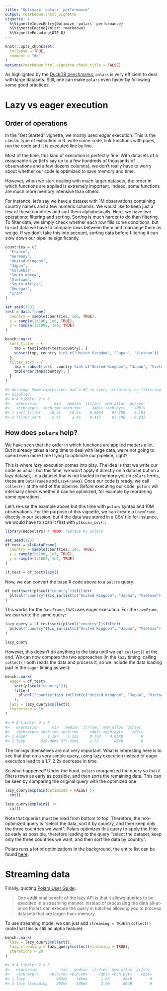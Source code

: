 ```yaml
---
title: "Optimize `polars` performance"
output: rmarkdown::html_vignette
vignette: >
  %\VignetteIndexEntry{Optimize `polars` performance}
  %\VignetteEngine{knitr::rmarkdown}
  %\VignetteEncoding{UTF-8}
---
```


```r
knitr::opts_chunk$set(
  collapse = TRUE,
  comment = "#>"
)
options(rmarkdown.html_vignette.check_title = FALSE)
```


As highlighted by the [DuckDB benchmarks](https://duckdblabs.github.io/db-benchmark/),
`polars` is very efficient to deal with large datasets. Still, one can make `polars`
even faster by following some good practices.


# Lazy vs eager execution

## Order of operations

In the "Get Started" vignette, we mostly used *eager* execution. This is the
classic type of execution in R: write some code, link functions with pipes, run
the code and it is executed line by line.

Most of the time, this kind of execution is perfectly fine. With datasets of a
reasonable size (let's say up to a few hundreds of thousands of observations and
a few dozens columns), we don't really have to worry about whether our code is
optimized to save memory and time.

However, when we start dealing with much larger datasets, the order in which
functions are applied is extremely important. Indeed, some functions are much
more memory intensive than others.

For instance, let's say we have a dataset with 1M observations containing
country names and a few numeric columns. We would like to keep just a few of
these countries and sort them alphabetically. Here, we have two operations:
filtering and sorting. Sorting is much harder to do than filtering. To filter
data, we simply check whether each row fills some conditions, but to sort data
we have to compare rows between them and rearrange them as we go. If we don't
take this into account, sorting data before filtering it can slow down our
pipeline significantly.

```r
countries = c(
  "France",
  "Germany",
  "United Kingdom",
  "Japan",
  "Columbia",
  "South Korea",
  "Vietnam",
  "South Africa",
  "Senegal",
  "Iran"
)

set.seed(123)
test = data.frame(
  country = sample(countries, 1e6, TRUE),
  x = sample(1:100, 1e6, TRUE),
  y = sample(1:1000, 1e6, TRUE)
)
```

```r
bench::mark(
  sort_filter = {
    tmp = test[order(test$country), ]
    subset(tmp, country %in% c("United Kingdom", "Japan", "Vietnam"))
  },
  filter_sort = {
    tmp = subset(test, country %in% c("United Kingdom", "Japan", "Vietnam"))
    tmp[order(tmp$country), ]
  }
)

#> Warning: Some expressions had a GC in every iteration; so filtering is
#> disabled.
#> # A tibble: 2 × 6
#>   expression       min   median `itr/sec` mem_alloc `gc/sec`
#>   <bch:expr>  <bch:tm> <bch:tm>     <dbl> <bch:byt>    <dbl>
#> 1 sort_filter    10.4s    10.4s    0.0964    87.2MB    0.193
#> 2 filter_sort     2.4s     2.4s    0.417     67.1MB    0.835
```




## How does `polars` help?

We have seen that the order in which functions are applied matters a lot. But it
already takes a long time to deal with large data, we're not going to spend even
more time trying to optimize our pipeline, right?

This is where *lazy* execution comes into play. The idea is that we write our
code as usual, but this time, we won't apply it directly on a dataset but on a
lazy dataset, i.e a dataset that is not loaded in memory yet (in `polars` terms,
these are `DataFrame`s and `LazyFrame`s). Once our code is ready, we
call `collect()` at the end of the pipeline. Before executing our code, `polars`
will internally check whether it can be optimized, for example by reordering
some operations.

Let's re-use the example above but this time with `polars` syntax and 10M
observations. For the purpose of this vignette, we can create a `LazyFrame`
directly in our session, but if the data was stored in a CSV file for instance,
we would have to scan it first with `pl$scan_csv()`:


```r
library(neopolars) # TODO: replace by polars

set.seed(123)
df_test = pl$DataFrame(
  country = sample(countries, 1e7, TRUE),
  x = sample(1:100, 1e7, TRUE),
  y = sample(1:1000, 1e7, TRUE)
)

lf_test = df_test$lazy()
```

Now, we can convert the base R code above to a `polars` query:

```r
df_test$sort(pl$col("country"))$filter(
  pl$col("country")$is_in(list(c("United Kingdom", "Japan", "Vietnam")))
)
```

This works for the `DataFrame`, that uses eager execution. For the `LazyFrame`, we can write the same query:

```r
lazy_query = lf_test$sort(pl$col("country"))$filter(
  pl$col("country")$is_in(list(c("United Kingdom", "Japan", "Vietnam")))
)

lazy_query
```

However, this doesn't do anything to the data until we call `collect()` at the
end. We can now compare the two approaches (in the `lazy` timing, calling `collect()`
both reads the data and process it, so we include the data loading part in the
`eager` timing as well):

```r
bench::mark(
  eager = df_test$
    sort(pl$col("country"))$
    filter(
      pl$col("country")$is_in(list(c("United Kingdom", "Japan", "Vietnam")))
    ),
  lazy = lazy_query$collect(),
  iterations = 10
)

#> # A tibble: 2 × 6
#>   expression      min   median `itr/sec` mem_alloc `gc/sec`
#>   <bch:expr> <bch:tm> <bch:tm>     <dbl> <bch:byt>    <dbl>
#> 1 eager         1.18s    1.28s     0.754    9.95KB        0
#> 2 lazy       526.98ms 577.35ms     1.72       864B        0
```

The timings themselves are not very important. What is interesting here is to
see that that on a very simple query, using lazy execution instead of eager
execution lead to a 1.7-2.2x decrease in time.

So what happened? Under the hood, `polars` reorganized the query so that it
filters rows as early as possible, and then sorts the remaining data. This can
be seen by comparing the original query with the optimized one:

```r
lazy_query$explain(optimized = FALSE) |>
  cat()

lazy_query$explain() |>
  cat()
```


Note that queries must be read from bottom to top. Therefore, the non-optimized
query is "select the data, sort it by country, and then keep only the three
countries we want". Polars optimizes this query to apply the filter as early as
possible, therefore leading to the query "select the dataset, keep only the
three countries we want, and then sort the data by country".

Polars runs a lot of optimizations in the background, the entire list can be
found [here](https://docs.pola.rs/user-guide/lazy/optimizations/).


<!-- TODO: adapt this to mention purrr/mirai instead of map_batches() -->

<!--
# Use `polars` functions

`polars` comes with a large number of built-in, optimized, basic functions that
should cover most aspects of data wrangling. These functions are designed to be
very memory efficient. Therefore, using R functions or converting data back and
forth between `polars` and R is discouraged as it can lead to a large decrease in
efficiency.

Let's use the test data from the previous section and let's say that we only want
to check whether each country contains "na". This can be done in (at least) two
ways: with the built-in function `contains()` and with the base R function
`grepl()`. However, using the built-in function is much faster:

```r
bench::mark(
  contains = df_test$with_columns(
    pl$col("country")$str$contains("na")
  ),
  grepl = df_test$with_columns(
    pl$col("country")$map_batches(\(s) { # map with a R function
      grepl("na", s)
    })
  ),
  grepl_nv = df_test$limit(1e6)$with_columns(
    pl$col("country")$apply(\(str) {
      grepl("na", str)
    }, return_type = pl$Boolean)
  ),
  iterations = 10
)


#> Warning: Some expressions had a GC in every iteration; so filtering is
#> disabled.
#> # A tibble: 3 × 6
#>   expression      min   median `itr/sec` mem_alloc `gc/sec`
#>   <bch:expr> <bch:tm> <bch:tm>     <dbl> <bch:byt>    <dbl>
#> 1 contains   387.02ms 432.12ms     2.27   401.86KB    0
#> 2 grepl         2.06s    2.11s     0.466  114.79MB    0.512
#> 3 grepl_nv      6.42s    6.52s     0.153    7.65MB   10.3
```

Using custom R functions can be useful, but when possible, you should use the
functions provided by `polars`. See the Reference tab for a complete list of
functions. -->


# Streaming data

Finally, quoting [Polars User Guide](https://pola-rs.github.io/polars-book/user-guide/concepts/streaming/):

> One additional benefit of the lazy API is that it allows queries to be executed
> in a streaming manner. Instead of processing the data all-at-once Polars can
> execute the query in batches allowing you to process datasets that are
> larger-than-memory.


To use streaming mode, we can just add `streaming = TRUE` in `collect()` (note
that this is still an alpha feature):

```r
bench::mark(
  lazy = lazy_query$collect(),
  lazy_streaming = lazy_query$collect(streaming = TRUE),
  iterations = 20
)

#> # A tibble: 2 × 6
#>   expression          min   median `itr/sec` mem_alloc `gc/sec`
#>   <bch:expr>     <bch:tm> <bch:tm>     <dbl> <bch:byt>    <dbl>
#> 1 lazy              482ms    546ms      1.85      864B        0
#> 2 lazy_streaming    292ms    346ms      2.90      864B        0
```
